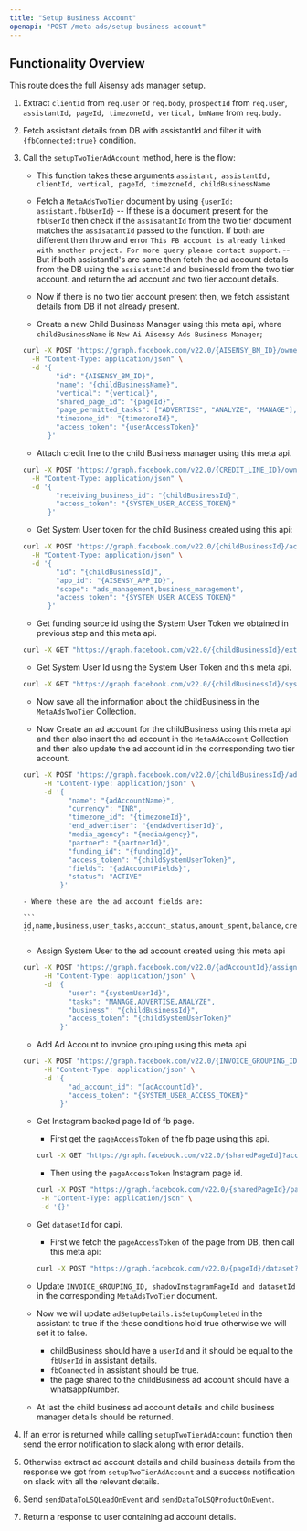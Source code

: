 ```yaml
---
title: "Setup Business Account"
openapi: "POST /meta-ads/setup-business-account"
---
```


## Functionality Overview

This route does the full Aisensy ads manager setup.

1.  Extract `clientId` from `req.user` or `req.body`, `prospectId` from `req.user`, `assistantId, pageId, timezoneId, vertical, bmName` from `req.body`.

2.  Fetch assistant details from DB with assistantId and filter it with `{fbConnected:true}` condition.

3.  Call the `setupTwoTierAdAccount` method, here is the flow:

    - This function takes these arguments `assistant, assistantId, clientId, vertical, pageId, timezoneId, childBusinessName`
    - Fetch a `MetaAdsTwoTier` document by using `{userId: assistant.fbUserId}`
      -- If these is a document present for the `fbUserId` then check if the `assisatantId` from the two tier document matches the `assisatantId` passed to the function. If both are different then throw and error `This FB account is already linked with another project. For more query please contact support`.
      -- But if both assistantId's are same then fetch the ad account details from the DB using the `assisatantId` and businessId from the two tier account. and return the ad account and two tier account details.

    - Now if there is no two tier account present then, we fetch assistant details from DB if not already present.
    - Create a new Child Business Manager using this meta api, where `childBusinessName` is `New Ai Aisensy Ads Business Manager`;

    ```sh
    curl -X POST "https://graph.facebook.com/v22.0/{AISENSY_BM_ID}/owned_businesses?locale=en_US" \
      -H "Content-Type: application/json" \
      -d '{
            "id": "{AISENSY_BM_ID}",
            "name": "{childBusinessName}",
            "vertical": "{vertical}",
            "shared_page_id": "{pageId}",
            "page_permitted_tasks": ["ADVERTISE", "ANALYZE", "MANAGE"],
            "timezone_id": "{timezoneId}",
            "access_token": "{userAccessToken}"
          }'
    ```

    - Attach credit line to the child Business manager using this meta api.

    ```sh
    curl -X POST "https://graph.facebook.com/v22.0/{CREDIT_LINE_ID}/owning_credit_allocation_configs?locale=en_US" \
      -H "Content-Type: application/json" \
      -d '{
            "receiving_business_id": "{childBusinessId}",
            "access_token": "{SYSTEM_USER_ACCESS_TOKEN}"
          }'

    ```

    - Get System User token for the child Business created using this api:

    ```sh
    curl -X POST "https://graph.facebook.com/v22.0/{childBusinessId}/access_token?locale=en_US" \
      -H "Content-Type: application/json" \
      -d '{
            "id": "{childBusinessId}",
            "app_id": "{AISENSY_APP_ID}",
            "scope": "ads_management,business_management",
            "access_token": "{SYSTEM_USER_ACCESS_TOKEN}"
          }'
    ```

    - Get funding source id using the System User Token we obtained in previous step and this meta api.

    ```sh
    curl -X GET "https://graph.facebook.com/v22.0/{childBusinessId}/extendedcredits?fields=id&access_token={childSystemUserToken}&locale=en_US"
    ```

    - Get System User Id using the System User Token and this meta api.

    ```sh
    curl -X GET "https://graph.facebook.com/v22.0/{childBusinessId}/system_users?access_token={childSystemUserToken}&locale=en_US"
    ```

    - Now save all the information about the childBusiness in the `MetaAdsTwoTier` Collection.

    - Now Create an ad account for the childBusiness using this meta api and then also insert the ad account in the `MetaAdAccount` Collection and then also update the ad account id in the corresponding two tier account.

    ```sh
    curl -X POST "https://graph.facebook.com/v22.0/{childBusinessId}/adaccount?locale=en_US" \
         -H "Content-Type: application/json" \
         -d '{
               "name": "{adAccountName}",
               "currency": "INR",
               "timezone_id": "{timezoneId}",
               "end_advertiser": "{endAdvertiserId}",
               "media_agency": "{mediaAgency}",
               "partner": "{partnerId}",
               "funding_id": "{fundingId}",
               "access_token": "{childSystemUserToken}",
               "fields": "{adAccountFields}",
               "status": "ACTIVE"
             }'
    ```

        - Where these are the ad account fields are:

        ```
        id,name,business,user_tasks,account_status,amount_spent,balance,created_time,currency,is_prepay_account,min_campaign_group_spend_cap,min_daily_budget,timezone_name,age,disable_reason,funding_source,owner
        ```

    - Assign System User to the ad account created using this meta api

    ```sh
    curl -X POST "https://graph.facebook.com/v22.0/{adAccountId}/assigned_users?locale=en_US" \
         -H "Content-Type: application/json" \
         -d '{
               "user": "{systemUserId}",
               "tasks": "MANAGE,ADVERTISE,ANALYZE",
               "business": "{childBusinessId}",
               "access_token": "{childSystemUserToken}"
             }'
    ```

    - Add Ad Account to invoice grouping using this meta api

    ```sh
    curl -X POST "https://graph.facebook.com/v22.0/{INVOICE_GROUPING_ID}/ad_accounts?locale=en_US" \
         -H "Content-Type: application/json" \
         -d '{
               "ad_account_id": "{adAccountId}",
               "access_token": "{SYSTEM_USER_ACCESS_TOKEN}"
             }'
    ```

    - Get Instagram backed page Id of fb page.

      - First get the `pageAccessToken` of the fb page using this api.

      ```sh
      curl -X GET "https://graph.facebook.com/v22.0/{sharedPageId}?access_token={userAccessToken}&fields=access_token&locale=en_US"
      ```

      - Then using the `pageAccessToken` Instagram page id.

      ```sh
      curl -X POST "https://graph.facebook.com/v22.0/{sharedPageId}/page_backed_instagram_accounts?access_token={pageAccessToken}&locale=en_US" \
       -H "Content-Type: application/json" \
       -d '{}'
      ```

    - Get `datasetId` for capi.

      - First we fetch the `pageAccessToken` of the page from DB, then call this meta api:

      ```sh
      curl -X POST "https://graph.facebook.com/v22.0/{pageId}/dataset?access_token={pageAccessToken}"
      ```

    - Update `INVOICE_GROUPING_ID, shadowInstagramPageId and datasetId` in the corresponding `MetaAdsTwoTier` document.
    - Now we will update `adSetupDetails.isSetupCompleted` in the assistant to true if the these conditions hold true otherwise we will set it to false.

      - childBusiness should have a `userId` and it should be equal to the `fbUserId` in assistant details.
      - `fbConnected` in assistant should be true.
      - the page shared to the childBusiness ad account should have a whatsappNumber.

    - At last the child business ad account details and child business manager details should be returned.

4.  If an error is returned while calling `setupTwoTierAdAccount` function then send the error notification to slack along with error details.

5.  Otherwise extract ad account details and child business details from the response we got from `setupTwoTierAdAccount` and a success notification on slack with all the relevant details.

6.  Send `sendDataToLSQLeadOnEvent` and `sendDataToLSQProductOnEvent`.

7.  Return a response to user containing ad account details.
